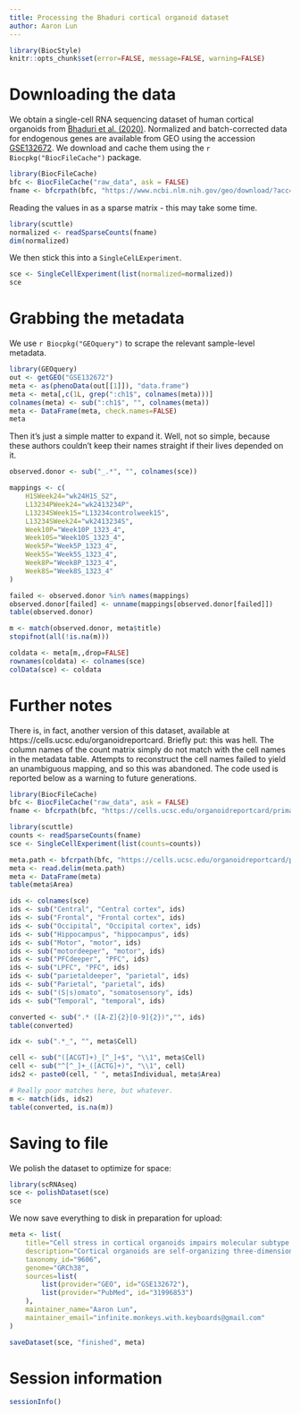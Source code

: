 ```yaml
---
title: Processing the Bhaduri cortical organoid dataset
author: Aaron Lun
---
```


```r
library(BiocStyle)
knitr::opts_chunk$set(error=FALSE, message=FALSE, warning=FALSE)
```

# Downloading the data

We obtain a single-cell RNA sequencing dataset of human cortical organoids from [Bhaduri et al. (2020)](https://doi.org/10.1038/s41586-020-1962-0).
Normalized and batch-corrected data for endogenous genes are available from GEO using the accession [GSE132672](https://www.ncbi.nlm.nih.gov/geo/query/acc.cgi?acc=GSE132672). 
We download and cache them using the `r Biocpkg("BiocFileCache")` package.

```r
library(BiocFileCache)
bfc <- BiocFileCache("raw_data", ask = FALSE)
fname <- bfcrpath(bfc, "https://www.ncbi.nlm.nih.gov/geo/download/?acc=GSE132672&format=file&file=GSE132672%5Fallorganoids%5Fwithnew%5Fmatrix%2Etxt%2Egz")
```

Reading the values in as a sparse matrix - this may take some time.

```r
library(scuttle)
normalized <- readSparseCounts(fname)
dim(normalized)
```

We then stick this into a `SingleCelLExperiment`.

```r
sce <- SingleCellExperiment(list(normalized=normalized))
sce
```

# Grabbing the metadata

We use `r Biocpkg("GEOquery")` to scrape the relevant sample-level metadata.

```r
library(GEOquery)
out <- getGEO("GSE132672")
meta <- as(phenoData(out[[1]]), "data.frame")
meta <- meta[,c(1L, grep(":ch1$", colnames(meta)))]
colnames(meta) <- sub(":ch1$", "", colnames(meta))
meta <- DataFrame(meta, check.names=FALSE)
meta
```

Then it's just a simple matter to expand it.
Well, not so simple, because these authors couldn't keep their names straight if their lives depended on it.

```r
observed.donor <- sub("_.*", "", colnames(sce))

mappings <- c(
    H1SWeek24="wk24H1S_S2",
    L13234PWeek24="wk2413234P",
    L13234SWeek15="L13234controlweek15",
    L13234SWeek24="wk2413234S",
    Week10P="Week10P_1323_4",
    Week10S="Week10S_1323_4",
    Week5P="Week5P_1323_4",
    Week5S="Week5S_1323_4",
    Week8P="Week8P_1323_4",
    Week8S="Week8S_1323_4"
)

failed <- observed.donor %in% names(mappings)
observed.donor[failed] <- unname(mappings[observed.donor[failed]])
table(observed.donor)

m <- match(observed.donor, meta$title)
stopifnot(all(!is.na(m)))

coldata <- meta[m,,drop=FALSE]
rownames(coldata) <- colnames(sce)
colData(sce) <- coldata
```

# Further notes

There is, in fact, another version of this dataset, available at https://cells.ucsc.edu/organoidreportcard.
Briefly put: this was hell.
The column names of the count matrix simply do not match with the cell names in the metadata table.
Attempts to reconstruct the cell names failed to yield an unambiguous mapping, and so this was abandoned.
The code used is reported below as a warning to future generations.

```r
library(BiocFileCache)
bfc <- BiocFileCache("raw_data", ask = FALSE)
fname <- bfcrpath(bfc, "https://cells.ucsc.edu/organoidreportcard/primary10X/primarymatrix_nonorm.txt.gz")

library(scuttle)
counts <- readSparseCounts(fname)
sce <- SingleCellExperiment(list(counts=counts))

meta.path <- bfcrpath(bfc, "https://cells.ucsc.edu/organoidreportcard/primary10X/meta.tsv")
meta <- read.delim(meta.path)
meta <- DataFrame(meta)
table(meta$Area)

ids <- colnames(sce)
ids <- sub("Central", "Central cortex", ids)
ids <- sub("Frontal", "Frontal cortex", ids)
ids <- sub("Occipital", "Occipital cortex", ids)
ids <- sub("Hippocampus", "hippocampus", ids)
ids <- sub("Motor", "motor", ids)
ids <- sub("motordeeper", "motor", ids)
ids <- sub("PFCdeeper", "PFC", ids)
ids <- sub("LPFC", "PFC", ids)
ids <- sub("parietaldeeper", "parietal", ids)
ids <- sub("Parietal", "parietal", ids)
ids <- sub("(S|s)omato", "somatosensory", ids)
ids <- sub("Temporal", "temporal", ids)

converted <- sub(".* ([A-Z]{2}[0-9]{2})","", ids)
table(converted)

idx <- sub(".*_", "", meta$Cell)

cell <- sub("([ACGT]+)_[^_]+$", "\\1", meta$Cell)
cell <- sub("^[^_]+_([ACTG]+)", "\\1", cell)
ids2 <- paste0(cell, " ", meta$Individual, meta$Area)

# Really poor matches here, but whatever. 
m <- match(ids, ids2)
table(converted, is.na(m))
```

# Saving to file 

We polish the dataset to optimize for space:

```r
library(scRNAseq)
sce <- polishDataset(sce)
sce
```

We now save everything to disk in preparation for upload:

```r
meta <- list(
    title="Cell stress in cortical organoids impairs molecular subtype specification",
    description="Cortical organoids are self-organizing three-dimensional cultures that model features of the developing human cerebral cortex. However, the fidelity of organoid models remains unclear. Here we analyse the transcriptomes of individual primary human cortical cells from different developmental periods and cortical areas. We find that cortical development is characterized by progenitor maturation trajectories, the emergence of diverse cell subtypes and areal specification of newborn neurons. By contrast, organoids contain broad cell classes, but do not recapitulate distinct cellular subtype identities and appropriate progenitor maturation. Although the molecular signatures of cortical areas emerge in organoid neurons, they are not spatially segregated. Organoids also ectopically activate cellular stress pathways, which impairs cell-type specification. However, organoid stress and subtype defects are alleviated by transplantation into the mouse cortex. Together, these datasets and analytical tools provide a framework for evaluating and improving the accuracy of cortical organoids as models of human brain development.",
    taxonomy_id="9606",
    genome="GRCh38",
    sources=list(
        list(provider="GEO", id="GSE132672"),
        list(provider="PubMed", id="31996853")
    ),
    maintainer_name="Aaron Lun",
    maintainer_email="infinite.monkeys.with.keyboards@gmail.com"
)

saveDataset(sce, "finished", meta)
```

# Session information {-}

```r
sessionInfo()
```
